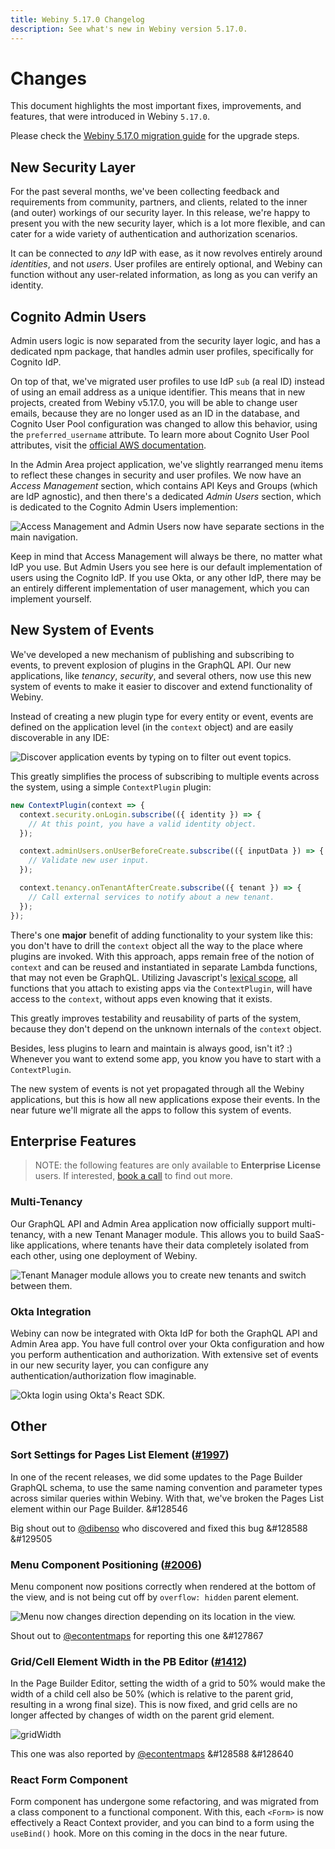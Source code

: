 ```yaml
---
title: Webiny 5.17.0 Changelog
description: See what's new in Webiny version 5.17.0.
---
```


# Changes

This document highlights the most important fixes, improvements, and features, that were introduced in Webiny `5.17.0`.

<Alert type="info" title="How To Upgrade?">

Please check the [Webiny 5.17.0 migration guide](/docs/{version}/release-notes/5.17.0/upgrade-guide) for the upgrade steps.

</Alert>

## New Security Layer

For the past several months, we've been collecting feedback and requirements from community, partners, and clients, related to the inner (and outer) workings of our security layer. In this release, we're happy to present you with the new security layer, which is a lot more flexible, and can cater for a wide variety of authentication and authorization scenarios.

It can be connected to _any_ IdP with ease, as it now revolves entirely around _identities_, and not _users_. User profiles are entirely optional, and Webiny can function without any user-related information, as long as you can verify an identity.

## Cognito Admin Users

Admin users logic is now separated from the security layer logic, and has a dedicated npm package, that handles admin user profiles, specifically for Cognito IdP.

On top of that, we've migrated user profiles to use IdP `sub` (a real ID) instead of using an email address as a unique identifier. This means that in new projects, created from Webiny v5.17.0, you will be able to change user emails, because they are no longer used as an ID in the database, and Cognito User Pool configuration was changed to allow this behavior, using the `preferred_username` attribute. To learn more about Cognito User Pool attributes, visit the [official AWS documentation](https://docs.aws.amazon.com/cognito/latest/developerguide/user-pool-settings-attributes.html).

In the Admin Area project application, we've slightly rearranged menu items to reflect these changes in security and user profiles. We now have an _Access Management_ section, which contains API Keys and Groups (which are IdP agnostic), and then there's a dedicated _Admin Users_ section, which is dedicated to the Cognito Admin Users implemention:

![Access Management and Admin Users now have separate sections in the main navigation.](./assets/access-management.png)

Keep in mind that Access Management will always be there, no matter what IdP you use. But Admin Users you see here is our default implementation of users using the Cognito IdP. If you use Okta, or any other IdP, there may be an entirely different implementation of user management, which you can implement yourself.

## New System of Events

We've developed a new mechanism of publishing and subscribing to events, to prevent explosion of plugins in the GraphQL API. Our new applications, like _tenancy_, _security_, and several others, now use this new system of events to make it easier to discover and extend functionality of Webiny.

Instead of creating a new plugin type for every entity or event, events are defined on the application level (in the `context` object) and are easily discoverable in any IDE:

![Discover application events by typing on to filter out event topics.](./assets/events-autocomplete.png)

This greatly simplifies the process of subscribing to multiple events across the system, using a simple `ContextPlugin` plugin:

```ts Add functionality across the board with a single plugin.
new ContextPlugin(context => {
  context.security.onLogin.subscribe(({ identity }) => {
    // At this point, you have a valid identity object.
  });

  context.adminUsers.onUserBeforeCreate.subscribe(({ inputData }) => {
    // Validate new user input.
  });

  context.tenancy.onTenantAfterCreate.subscribe(({ tenant }) => {
    // Call external services to notify about a new tenant.
  });
});
```

<Alert type="info" title="Why this change?">

There's one **major** benefit of adding functionality to your system like this: you don't have to drill the `context` object all the way to the place where plugins are invoked. With this approach, apps remain free of the notion of `context` and can be reused and instantiated in separate Lambda functions, that may not even be GraphQL. Utilizing Javascript's [lexical scope](https://developer.mozilla.org/en-US/docs/Web/JavaScript/Closures), all functions that you attach to existing apps via the `ContextPlugin`, will have access to the `context`, without apps even knowing that it exists.

This greatly improves testability and reusability of parts of the system, because they don't depend on the unknown internals of the `context` object.

Besides, less plugins to learn and maintain is always good, isn't it? :) Whenever you want to extend some app, you know you have to start with a `ContextPlugin`. 

</Alert>

The new system of events is not yet propagated through all the Webiny applications, but this is how all new applications expose their events. In the near future we'll migrate all the apps to follow this system of events.

## Enterprise Features

> NOTE: the following features are only available to **Enterprise License** users. If interested, [book a call](https://www.webiny.com/call/demo) to find out more.

### Multi-Tenancy

Our GraphQL API and Admin Area application now officially support multi-tenancy, with a new Tenant Manager module. This allows you to build SaaS-like applications, where tenants have their data completely isolated from each other, using one deployment of Webiny.

![Tenant Manager module allows you to create new tenants and switch between them.](./assets/tenant-manager.png)

### Okta Integration

Webiny can now be integrated with Okta IdP for both the GraphQL API and Admin Area app. You have full control over your Okta configuration and how you perform authentication and authorization. With extensive set of events in our new security layer, you can configure any authentication/authorization flow imaginable.

![Okta login using Okta's React SDK.](./assets/okta-login.png)

## Other

### Sort Settings for Pages List Element ([#1997](https://github.com/webiny/webiny-js/pull/1997))

In one of the recent releases, we did some updates to the Page Builder GraphQL schema, to use the same naming convention and parameter types across similar queries within Webiny. With that, we've broken the Pages List element within our Page Builder. &#128546

Big shout out to [@dibenso](https://github.com/dibenso) who discovered and fixed this bug &#128588 &#129505

### Menu Component Positioning ([#2006](https://github.com/webiny/webiny-js/pull/2006))

Menu component now positions correctly when rendered at the bottom of the view, and is not being cut off by `overflow: hidden` parent element.

![Menu now changes direction depending on its location in the view.](./assets/revisions-menu.png)

Shout out to [@econtentmaps](https://github.com/econtentmaps) for reporting this one &#127867

### Grid/Cell Element Width in the PB Editor ([#1412](https://github.com/webiny/webiny-js/issues/1412))

In the Page Builder Editor, setting the width of a grid to 50% would make the width of a child cell also be 50% (which is relative to the parent grid, resulting in a wrong final size). This is now fixed, and grid cells are no longer affected by changes of width on the parent grid element.

![gridWidth](./assets/grid-witdh.gif)

This one was also reported by [@econtentmaps](https://github.com/econtentmaps) &#128588 &#128640

### React Form Component

Form component has undergone some refactoring, and was migrated from a class component to a functional component. With this, each `<Form>` is now effectively a React Context provider, and you can bind to a form using the `useBind()` hook. More on this coming in the docs in the near future.  
